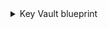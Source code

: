 <details>

<summary> Key Vault blueprint </summary>

```json showLineNumbers
{
  "identifier": "azureKeyVault",
  "title": "Key Vault",
  "icon": "Azure",
  "schema": {
    "properties": {
      "location": {
        "title": "Location",
        "type": "string",
        "icon": "Home"
      },
      "type": {
        "title": "Type",
        "type": "string",
        "icon": "Microservice"
      },
      "tenantId": {
        "title": "Tenant ID",
        "type": "string"
      },
      "sku": {
        "title": "SKU",
        "type": "object",
        "icon": "Settings"
      },
      "vaultUri": {
        "title": "Vault URI",
        "type": "string",
        "format": "url",
        "icon": "Link"
      },
      "provisioningState": {
        "title": "Provisioning State",
        "type": "string"
      },
      "enabledForDeployment": {
        "title": "Enabled For Deployment",
        "type": "boolean"
      },
      "enabledForDiskEncryption": {
        "title": "Enabled For Disk Encryption",
        "type": "boolean"
      },
      "enabledForTemplateDeployment": {
        "title": "Enabled For Template Deployment",
        "type": "boolean"
      },
      "enableSoftDelete": {
        "title": "Enable Soft Delete",
        "type": "boolean"
      },
      "softDeleteRetentionInDays": {
        "title": "Soft Delete Retention In Days",
        "type": "number"
      },
      "enableRbacAuthorization": {
        "title": "Enable RBAC Authorization",
        "type": "boolean"
      },
      "enablePurgeProtection": {
        "title": "Enable Purge Protection",
        "type": "boolean"
      },
      "publicNetworkAccess": {
        "title": "Public Network Access",
        "type": "string"
      },
      "networkAcls": {
        "title": "Network ACLs",
        "type": "object"
      },
      "tags": {
        "title": "Tags",
        "type": "object"
      }
    },
    "required": []
  },
  "mirrorProperties": {},
  "calculationProperties": {},
  "aggregationProperties": {},
  "relations": {
    "resource_group": {
      "title": "Resource Group",
      "target": "azureResourceGroup",
      "required": false,
      "many": false
    }
  }
}
```

</details>


